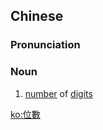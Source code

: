 {{also|位数}}
==Chinese==
{{zh-forms|s=位数}}

===Pronunciation===
{{zh-pron
|m=wèishù,tl=y
|c=wai6-2 sou3
|mn=ūi-sò͘
|cat=n
}}

===Noun===
{{zh-noun}}

# {{lb|zh|mathematics}} [[number]] of [[digit]]s

[[ko:位數]]
